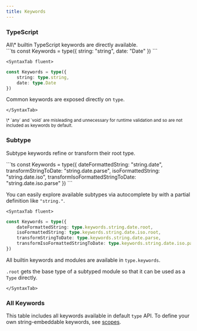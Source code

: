 ```yaml
---
title: Keywords
---
```


### TypeScript

<div>All\* builtin TypeScript keywords are directly available.</div>

<SyntaxTabs>
	<SyntaxTab string>
```ts
const Keywords = type({
	string: "string",
	date: "Date"
})
```
	</SyntaxTab>

    <SyntaxTab fluent>

```ts
const Keywords = type({
	string: type.string,
	date: type.Date
})
```

Common keywords are exposed directly on `type`.

    </SyntaxTab>

</SyntaxTabs>

<sup>
	\* `any` and `void` are misleading and unnecessary for runtime validation and
	so are not included as keywords by default.
</sup>

### Subtype

Subtype keywords refine or transform their root type.

<SyntaxTabs>
	<SyntaxTab string>
```ts
const Keywords = type({
	dateFormattedString: "string.date",
	transformStringToDate: "string.date.parse",
	isoFormattedString: "string.date.iso",
	transformIsoFormattedStringToDate: "string.date.iso.parse"
})
```

You can easily explore available subtypes via autocomplete by with a partial definition like `"string."`.

</SyntaxTab>

    <SyntaxTab fluent>

```ts
const Keywords = type({
	dateFormattedString: type.keywords.string.date.root,
	isoFormattedString: type.keywords.string.date.iso.root,
	transformStringToDate: type.keywords.string.date.parse,
	transformIsoFormattedStringToDate: type.keywords.string.date.iso.parse
})
```

All builtin keywords and modules are available in `type.keywords`.

`.root` gets the base type of a subtyped module so that it can be used as a `Type` directly.

    </SyntaxTab>

</SyntaxTabs>

### All Keywords

This table includes all keywords available in default `type` API. To define your own string-embeddable keywords, see [scopes](/docs/scopes).

<AllKeywordTables />
